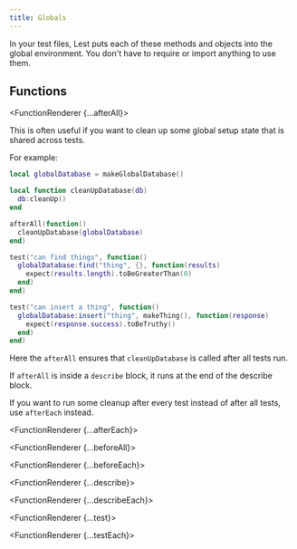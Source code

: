 ```yaml
---
title: Globals
---
```




In your test files, Lest puts each of these methods and objects into the global environment. You don't have to require or import anything to use them.

## Functions

<FunctionRenderer {...afterAll}>

This is often useful if you want to clean up some global setup state that is shared across tests.

For example:

```lua
local globalDatabase = makeGlobalDatabase()

local function cleanUpDatabase(db)
  db:cleanUp()
end

afterAll(function()
  cleanUpDatabase(globalDatabase)
end)

test("can find things", function()
  globalDatabase:find("thing", {}, function(results)
    expect(results.length).toBeGreaterThan(0)
  end)
end)

test("can insert a thing", function()
  globalDatabase:insert("thing", makeThing(), function(response)
    expect(response.success).toBeTruthy()
  end)
end)
```

Here the `afterAll` ensures that `cleanUpDatabase` is called after all tests run.

If `afterAll` is inside a `describe` block, it runs at the end of the describe block.

If you want to run some cleanup after every test instead of after all tests, use `afterEach` instead.

</FunctionRenderer>

<FunctionRenderer {...afterEach}></FunctionRenderer>

<FunctionRenderer {...beforeAll}></FunctionRenderer>

<FunctionRenderer {...beforeEach}></FunctionRenderer>

<FunctionRenderer {...describe}></FunctionRenderer>

<FunctionRenderer {...describeEach}></FunctionRenderer>

<FunctionRenderer {...test}></FunctionRenderer>

<FunctionRenderer {...testEach}></FunctionRenderer>
